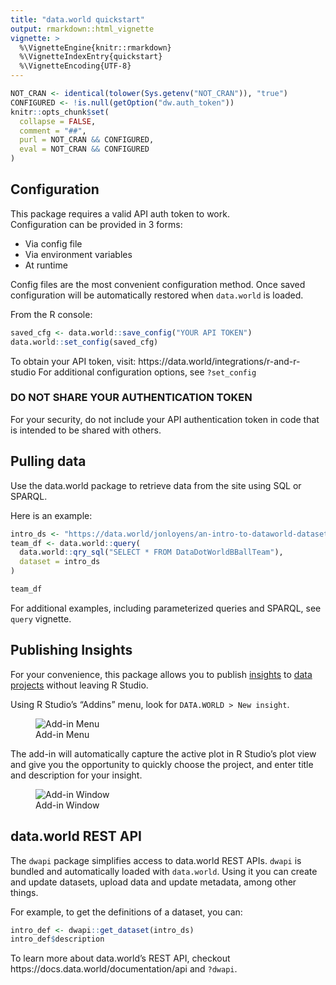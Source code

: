```yaml
---
title: "data.world quickstart"
output: rmarkdown::html_vignette
vignette: >
  %\VignetteEngine{knitr::rmarkdown}
  %\VignetteIndexEntry{quickstart}
  %\VignetteEncoding{UTF-8}
---
```

```r
NOT_CRAN <- identical(tolower(Sys.getenv("NOT_CRAN")), "true")
CONFIGURED <- !is.null(getOption("dw.auth_token"))
knitr::opts_chunk$set(
  collapse = FALSE,
  comment = "##",
  purl = NOT_CRAN && CONFIGURED,
  eval = NOT_CRAN && CONFIGURED
)
```

## Configuration

This package requires a valid API auth token to work.  
Configuration can be provided in 3 forms:

* Via config file
* Via environment variables
* At runtime

Config files are the most convenient configuration method. Once saved
configuration will be automatically restored when `data.world` is loaded.

From the R console:
```r
saved_cfg <- data.world::save_config("YOUR API TOKEN")
data.world::set_config(saved_cfg)
```

To obtain your API token, visit: https://data.world/integrations/r-and-r-studio
For additional configuration options, see `?set_config`

### DO NOT SHARE YOUR AUTHENTICATION TOKEN

For your security, do not include your API authentication token in code that
is intended to be shared with others.

## Pulling data

Use the data.world package to retrieve data from the site using SQL or SPARQL.

Here is an example:
```r
intro_ds <- "https://data.world/jonloyens/an-intro-to-dataworld-dataset"
team_df <- data.world::query(
  data.world::qry_sql("SELECT * FROM DataDotWorldBBallTeam"),
  dataset = intro_ds
)

team_df
```

For additional examples, including parameterized queries and SPARQL, 
see `query` vignette.

## Publishing Insights

For your convenience, this package allows you to publish
[insights](https://meta.data.world/showcasing-your-data-work-using-insights-9c578698275b) 
to 
[data projects](https://meta.data.world/introducing-data-projects-e7cfa971b552)
without leaving R Studio.

Using R Studio's "Addins" menu, look for `DATA.WORLD > New insight`. 

![Add-in Menu](new_insight_menu.png)

The add-in will automatically capture the active plot in R Studio's plot 
view and give you the opportunity to quickly choose the project, and enter 
title and description for your insight.

![Add-in Window](new_insight_window.png)

## data.world REST API

The `dwapi` package simplifies access to data.world REST APIs. 
`dwapi` is bundled and automatically loaded with `data.world`. Using it 
you can create and update datasets, upload data and update metadata, among other things.

For example, to get the definitions of a dataset, you can:
```r
intro_def <- dwapi::get_dataset(intro_ds)
intro_def$description
```

To learn more about data.world's REST API, checkout 
https://docs.data.world/documentation/api and `?dwapi`.

